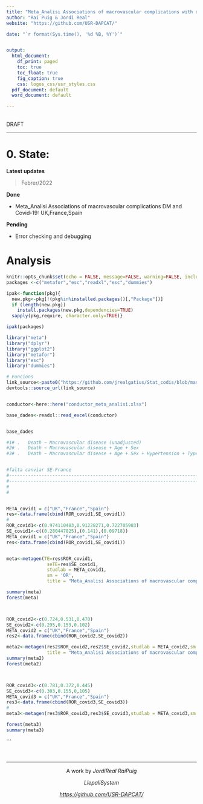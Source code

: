```yaml
---
title: "Meta_Analisi Associations of macrovascular complications with death in patients with diabetes hospitalized for Coronavirus disease(COVID-19)"
author: "Rai Puig & Jordi Real"
website: "https://github.com/USR-DAPCAT/"

date: "`r format(Sys.time(), '%d %B, %Y')`"


output:
  html_document:
    df_print: paged
    toc: true
    toc_float: true
    fig_caption: true
    css: logos_css/usr_styles.css
  pdf_document: default
  word_document: default

---
```


&nbsp;
<script>
   $(document).ready(function() {
     $head = $('#header');
     $head.prepend('<img src=\"https://www.idiapjgol.org/images/logo.png\" style=\"float: right ;width: 130px;\"/>')
     $head.prepend('<img src=\"https://avatars2.githubusercontent.com/u/57066591?s=200&v=4\" style=\"margin-left:25% ;width: 80px;\"/>')
     $head.prepend('<img src=\"logos_css/logoDAP_Cat.png\" style=\"float: left:1;width: 185px;\"/>')
   });
</script>


<div class="watermark">DRAFT</div>

****



# 0. State:

**Latest updates** 

> Febrer/2022

**Done**

* Meta_Analisi Associations of macrovascular complications DM and Covid-19: UK,France,Spain


**Pending**

* Error checking and debugging 

# Analysis

```r
knitr::opts_chunk$set(echo = FALSE, message=FALSE, warning=FALSE, include=F,size="huge")
packages <-c("metafor","esc","readxl","esc","dummies")

ipak<-function(pkg){
  new.pkg<-pkg[!(pkg%in%installed.packages()[,"Package"])]
  if (length(new.pkg))
    install.packages(new.pkg,dependencies=TRUE)
  sapply(pkg,require, character.only=TRUE)}

ipak(packages)

library("meta") 
library("dplyr")
library("ggplot2")
library("metafor")
library("esc")
library("dummies")

# Funcions 
link_source<-paste0("https://github.com/jrealgatius/Stat_codis/blob/master/funcions_propies.R","?raw=T")
devtools::source_url(link_source)


conductor<-here::here("conductor_meta_analisi.xlsx")

```


```r

base_dades<-readxl::read_excel(conductor)


base_dades


```



```r



#1# .	Death ~ Macrovascular disease (unadjusted)
#2# .	Death ~ Macrovascular disease + Age + Sex
#3# .	Death ~ Macrovascular disease + Age + Sex + Hypertension + Type of Diabetes + Microvascular disease 


#falta canviar SE-France
#------------------------------------------------------------------------------#
#------------------------------------------------------------------------------#
#
#


META_covid1 = c("UK","France","Spain")
res<-data.frame(cbind(ROR_covid1,SE_covid1))
#
ROR_covid1<-c(0.974110483,0.91228271,0.722705983)
SE_covid1<-c((0.280447825),(0.141),(0.09718))
META_covid1 = c("UK","France","Spain")
res<-data.frame(cbind(ROR_covid1,SE_covid1))


meta<-metagen(TE=res$ROR_covid1,
               seTE=res$SE_covid1,
               studlab = META_covid1,
               sm = 'OR',
               title = "Meta_Analisi Associations of macrovascular complications with death in patients with diabetes hospitalized for Coronavirus disease(COVID-19)")

summary(meta)
forest(meta)



ROR_covid2<-c(0.724,0.531,0.470)
SE_covid2<-c(0.295,0.153,0.102)
META_covid2 = c("UK","France","Spain")
res2<-data.frame(cbind(ROR_covid2,SE_covid2))

meta2<-metagen(res2$ROR_covid2,res2$SE_covid2,studlab = META_covid2,sm = 'OR',
               title = "Meta_Analisi Associations of macrovascular complications with death in patients with diabetes hospitalized for Coronavirus disease(COVID-19)")
summary(meta2)
forest(meta2)



ROR_covid3<-c(0.781,0.372,0.445)
SE_covid3<-c(0.303,0.155,0,105)
META_covid3 = c("UK","France","Spain")
res3<-data.frame(cbind(ROR_covid3,SE_covid3))
#
meta3<-metagen(res3$ROR_covid3,res3$SE_covid3,studlab = META_covid3,sm = 'OR',title = "Meta_Analisi Associations of macrovascular complications with death in patients with diabetes hospitalized for Coronavirus disease(COVID-19)")

forest(meta3)
summary(meta3)

```




```



&nbsp;
<hr />
<p style="text-align: center;">A work by $Jordi Real$ $Rai Puig$ </a></p>
<p style="text-align: center;">$Llepali System$ </a></p>
<p style="text-align: center;"><span style="color: #808080;"><em><https://github.com/USR-DAPCAT/></em></span></p>


